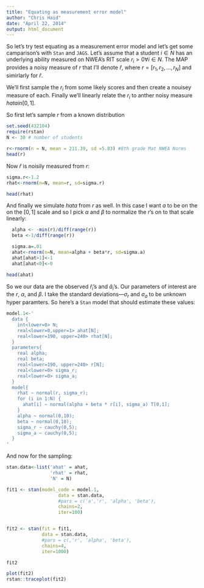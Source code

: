 ```yaml
---
title: "Equating as measurement error model"
author: "Chris Haid"
date: "April 22, 2014"
output: html_document
---
```

So let's try test equating as a measurement error model and let's get some camparison's with `Stan` and `JAGS`.  Let's assume that a student $i \in N$ has an underlying ability measured on NWEA's RIT scale $r_i>0 \forall i \in N$.  The MAP provides a noisy measure of $r$ that I'll denote $\hat{r}$, where $r = [r_{1}, r_{2}, \ldots, r_{N}]$ and simirlarly for $\hat{r}$.

We'll first sample the $r_i$ from some likely scores and then create a nouisey measure of each.  Finally we'll linearly relate the $r_i$ to anther noisy measure $hat{a} in [0,1]$.

So first let's sample $r$ from a known distribution
```r
set.seed(432104)
require(rstan)
N <- 30 # number of students

r<-rnorm(n = N, mean = 211.39, sd =5.83) #8th grade Mat NWEA Norms
head(r)
```

Now $\hat{r}$ is noisily measured from $r$:

```r
sigma.r<-1.2
rhat<-rnorm(n=N, mean=r, sd=sigma.r)

head(rhat)
```

And finally we simulate $hat{a}$ from $r$ as well.  In this case I want $a$ to be on the on the $[0,1]$ scale and so I pick $\alpha$ and $\beta$ to normalize the $r$'s on to that scale linearly:


```r
  alpha <- -min(r)/diff(range(r))
  beta <-1/diff(range(r))

  sigma.a=.01
  ahat<-rnorm(n=N, mean=alpha + beta*r, sd=sigma.a)
  ahat[ahat>1]<-1
  ahat[ahat<0]<-0

head(ahat)
```

So we our data are the observed $\hat{r}_i$'s and $\hat{a}_i$'s. Our parameters of interest are the $r$, $\alpha$, and $\beta$.  I take the standard deviations---$\sigma_{r}$ and $\sigma_a$ to be unknown hyper paramters. So here's a `Stan` model that should estimate these values:

```r
model.1<-'
  data { 
    int<lower=0> N;
    real<lower=0,upper=1> ahat[N];
    real<lower=190, upper=240> rhat[N];
  }
  parameters{
    real alpha;
    real beta;
    real<lower=190, upper=240> r[N];
    real<lower=0> sigma_r;
    real<lower=0> sigma_a;
  }
  model{
    rhat ~ normal(r, sigma_r);
    for (i in 1:N) {
      ahat[i] ~ normal(alpha + beta * r[i], sigma_a) T[0,1];
    }
    alpha ~ normal(0,10);
    beta ~ normal(0,10);
    sigma_r ~ cauchy(0,5);
    sigma_a ~ cauchy(0,5);
  }
'
```

And now for the sampling:

```r
stan.data<-list('ahat' = ahat,
                'rhat' = rhat,
                'N' = N)

fit1 <- stan(model_code = model.1,
                   data = stan.data,
                   #pars = c('a','r', 'alpha', 'beta'),
                   chains=2,
                   iter=100)


fit2 <- stan(fit = fit1,
             data = stan.data,
             #pars = c(,'r', 'alpha', 'beta'),
             chains=4,
             iter=1000)

fit2

plot(fit2)
rstan::traceplot(fit2)
```

